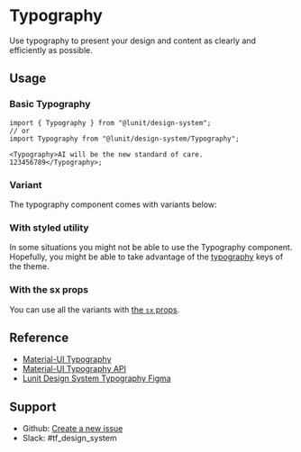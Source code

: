 



<Meta name="Typography Docs" of={TypographyStories} />


# Typography

Use typography to present your design and content as clearly and efficiently as possible.


## Usage

### Basic Typography

```tsx
import { Typography } from "@lunit/design-system";
// or
import Typography from "@lunit/design-system/Typography";

<Typography>AI will be the new standard of care. 123456789</Typography>;
```
### Variant

The typography component comes with variants below:

<Canvas
  of={TypographyStories.AllVariants}
  sourceState="none" />

### With styled utility

In some situations you might not be able to use the Typography component. Hopefully, you might be able to take advantage of the [typography](https://mui.com/material-ui/react-typography/#theme) keys of the theme.

<Canvas of={TypographyStories.Styled} />


### With the sx props

You can use all the variants with [the `sx` props](https://mui.com/system/getting-started/the-sx-prop/#typography).

<Canvas of={TypographyStories.SXProps} />


## Reference

- [Material-UI Typography](https://mui.com/material-ui/react-typography/)
- [Material-UI Typography API](https://mui.com/material-ui/api/typography/)
- [Lunit Design System Typography Figma](https://www.figma.com/design/oh2WsSLBuX30Yp589gyliB/Design-System_1.0.7?node-id=14801-193458&m=dev)

## Support

- Github: [Create a new issue](https://github.com/lunit-io/design-system/issues/new)
- Slack: #tf_design_system

